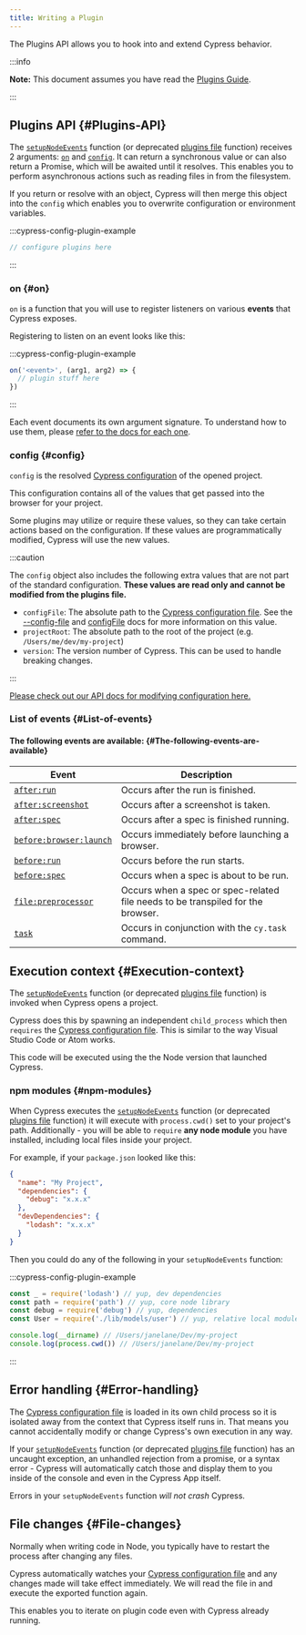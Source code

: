 ```yaml
---
title: Writing a Plugin
---
```


The Plugins API allows you to hook into and extend Cypress behavior.

:::info

**Note:** This document assumes you have read the
[Plugins Guide](/guides/tooling/plugins-guide).

:::

<WarningPluginsFile />

## Plugins API {#Plugins-API}

The [`setupNodeEvents`](/guides/references/configuration#setupNodeEvents)
function (or deprecated
[plugins file](/guides/references/legacy-configuration#Plugins) function)
receives 2 arguments: [`on`](#on) and [`config`](#config). It can return a
synchronous value or can also return a Promise, which will be awaited until it
resolves. This enables you to perform asynchronous actions such as reading files
in from the filesystem.

If you return or resolve with an object, Cypress will then merge this object
into the `config` which enables you to overwrite configuration or environment
variables.

:::cypress-config-plugin-example

```ts
// configure plugins here
```

:::

### on {#on}

`on` is a function that you will use to register listeners on various **events**
that Cypress exposes.

Registering to listen on an event looks like this:

:::cypress-config-plugin-example

```ts
on('<event>', (arg1, arg2) => {
  // plugin stuff here
})
```

:::

Each event documents its own argument signature. To understand how to use them,
please [refer to the docs for each one](#List-of-events).

### config {#config}

`config` is the resolved
[Cypress configuration](/guides/references/configuration) of the opened project.

This configuration contains all of the values that get passed into the browser
for your project.

Some plugins may utilize or require these values, so they can take certain
actions based on the configuration. If these values are programmatically
modified, Cypress will use the new values.

:::caution

The `config` object also includes the following extra values that are not part
of the standard configuration. **These values are read only and cannot be
modified from the plugins file.**

- `configFile`: The absolute path to the
  [Cypress configuration file](/guides/references/configuration). See the
  [--config-file](guides/guides/command-line#cypress-open) and
  [configFile](guides/guides/module-api) docs for more information on this
  value.
- `projectRoot`: The absolute path to the root of the project (e.g.
  `/Users/me/dev/my-project`)
- `version`: The version number of Cypress. This can be used to handle breaking
  changes.

:::

[Please check out our API docs for modifying configuration here.](/api/plugins/configuration-api)

### List of events {#List-of-events}

#### The following events are available: {#The-following-events-are-available}

| Event                                                      | Description                                                                     |
| ---------------------------------------------------------- | ------------------------------------------------------------------------------- |
| [`after:run`](/api/plugins/after-run-api)                  | Occurs after the run is finished.                                               |
| [`after:screenshot`](/api/plugins/after-screenshot-api)    | Occurs after a screenshot is taken.                                             |
| [`after:spec`](/api/plugins/after-spec-api)                | Occurs after a spec is finished running.                                        |
| [`before:browser:launch`](/api/plugins/browser-launch-api) | Occurs immediately before launching a browser.                                  |
| [`before:run`](/api/plugins/before-run-api)                | Occurs before the run starts.                                                   |
| [`before:spec`](/api/plugins/before-spec-api)              | Occurs when a spec is about to be run.                                          |
| [`file:preprocessor`](/api/plugins/preprocessors-api)      | Occurs when a spec or spec-related file needs to be transpiled for the browser. |
| [`task`](/api/commands/task)                               | Occurs in conjunction with the `cy.task` command.                               |

## Execution context {#Execution-context}

The [`setupNodeEvents`](/guides/references/configuration#setupNodeEvents)
function (or deprecated
[plugins file](/guides/references/legacy-configuration#Plugins) function) is
invoked when Cypress opens a project.

Cypress does this by spawning an independent `child_process` which then
`requires` the [Cypress configuration file](/guides/references/configuration).
This is similar to the way Visual Studio Code or Atom works.

This code will be executed using the the Node version that launched Cypress.

### npm modules {#npm-modules}

When Cypress executes the
[`setupNodeEvents`](/guides/references/configuration#setupNodeEvents) function
(or deprecated [plugins file](/guides/references/legacy-configuration#Plugins)
function) it will execute with `process.cwd()` set to your project's path.
Additionally - you will be able to `require` **any node module** you have
installed, including local files inside your project.

For example, if your `package.json` looked like this:

```json
{
  "name": "My Project",
  "dependencies": {
    "debug": "x.x.x"
  },
  "devDependencies": {
    "lodash": "x.x.x"
  }
}
```

Then you could do any of the following in your `setupNodeEvents` function:

:::cypress-config-plugin-example

```ts
const _ = require('lodash') // yup, dev dependencies
const path = require('path') // yup, core node library
const debug = require('debug') // yup, dependencies
const User = require('./lib/models/user') // yup, relative local modules

console.log(__dirname) // /Users/janelane/Dev/my-project
console.log(process.cwd()) // /Users/janelane/Dev/my-project
```

:::

## Error handling {#Error-handling}

The [Cypress configuration file](/guides/references/configuration) is loaded in
its own child process so it is isolated away from the context that Cypress
itself runs in. That means you cannot accidentally modify or change Cypress's
own execution in any way.

If your [`setupNodeEvents`](/guides/references/configuration#setupNodeEvents)
function (or deprecated
[plugins file](/guides/references/legacy-configuration#Plugins) function) has an
uncaught exception, an unhandled rejection from a promise, or a syntax error -
Cypress will automatically catch those and display them to you inside of the
console and even in the Cypress App itself.

Errors in your `setupNodeEvents` function _will not crash_ Cypress.

## File changes {#File-changes}

Normally when writing code in Node, you typically have to restart the process
after changing any files.

Cypress automatically watches your
[Cypress configuration file](/guides/references/configuration) and any changes
made will take effect immediately. We will read the file in and execute the
exported function again.

This enables you to iterate on plugin code even with Cypress already running.
